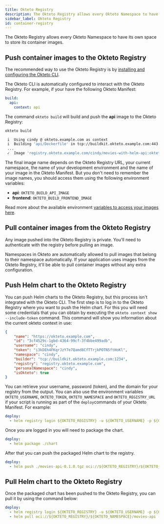 ```yaml
---
title: Okteto Registry
description: The Okteto Registry allows every Okteto Namespace to have its own space to store its container images
sidebar_label: Okteto Registry
id: container-registry
---
```


The Okteto Registry allows every Okteto Namespace to have its own space to store its container images.

## Push container images to the Okteto Registry

The recommended way to use the Okteto Registry is by [installing and configuring the Okteto CLI](get-started/install-okteto-cli.mdx).

The Okteto CLI is automatically configured to interact with the Okteto Registry. For example, if your have the following Okteto Manifest:

```yaml title="okteto.yaml"
build:
  api:
    context: api
```

The command `okteto build` will build and push the **api** image to the Okteto Registry:

```bash
okteto build
```

```bash
 i  Using cindy @ okteto.example.com as context
 i  Building 'api/Dockerfile' in tcp://buildkit.okteto.example.com:443...
 ...
 ✓  Image 'registry.okteto.example.com/cindy/movies-with-helm-api:okteto' successfully pushed
```

The final image name depends on the Okteto Registry URL, your current namespace, the name of your development environment and the name of your image in the Okteto Manifest.
But you don't need to remember the image names, you should access them using the following environment variables:

- **api**: `OKTETO_BUILD_API_IMAGE`
- **frontend**: `OKTETO_BUILD_FRONTEND_IMAGE`

Read more about the available environment [variables to access your images here](core/okteto-variables.mdx#built-in-environment-variables-for-images-in-okteto-registry).

## Pull container images from the Okteto Registry

Any image pushed into the Okteto Registry is private. You'll need to authenticate with the registry before pulling an image.

Namespaces in Okteto are automatically allowed to pull images that belong to their namespace automatically. If your application uses images from the Okteto Registry, it'll be able to pull container images without any extra configuration.

## Push Helm chart to the Okteto Registry

You can push Helm charts to the Okteto Registry, but this process isn't integrated with the Okteto CLI.
The first step is to log in to the Okteto Registry where you want to push the Helm chart.
For this you will need some credentials that you can obtain by executing the `okteto context show --include-token` command.
This command will show you information about the current okteto context in use:

```json
{
    "name": "https://okteto.example.com",
    "id": "3cf4529c-1gbd-4364-99cf-3f4bbe499adb",
    "username": "cindy",
    "token": "i3kDEh4FKqrJzY7e7Qamd8CfTTrjkPOTN5ftHoKl",
    "namespace": "cindy",
    "builder": "tcp://buildkit.okteto.example.com:1234",
    "registry": "registry.okteto.example.com",
    "personalNamespace": "cindy",
    "isOkteto": true
}
```

You can retrieve your username, password (token), and the domain for your registry from the output.
You can also use the environment variables `OKTETO_USERNAME`, `OKTETO_TOKEN`, `OKTETO_NAMESPACE` and `OKTETO_REGISTRY_URL` if your script is running as part of the `deploy`commands of your Okteto Manifest.
For example:

```yaml title="okteto.yaml"
deploy:
  - helm registry login ${OKTETO_REGISTRY} -u ${OKTETO_USERNAME} -p ${OKTETO_TOKEN}
```

Once you are logged in you will need to package the chart.

```yaml title="okteto.yaml"
deploy:
  - helm package ./chart
```

After that you can push the packaged Helm chart to the registry.

```yaml title="okteto.yaml"
deploy:
  - helm push ./movies-api-0.1.0.tgz oci://${OKTETO_REGISTRY}/${OKTETO_NAMESPACE}
```

## Pull Helm chart to the Okteto Registry

Once the packaged chart has been pushed to the Okteto Registry, you can pull it by using the command below:

```yaml title="okteto.yaml"
deploy:
  - helm registry login ${OKTETO_REGISTRY} -u ${OKTETO_USERNAME} -p ${OKTETO_TOKEN}
  - helm pull oci://${OKTETO_REGISTRY}/${OKTETO_NAMESPACE}/movies-api --version 0.1.0
```
